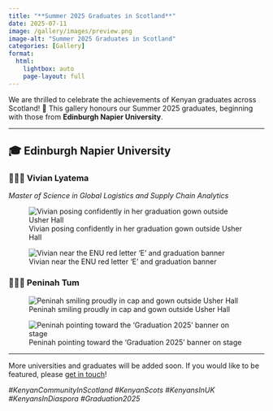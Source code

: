 ```yaml
---
title: "**Summer 2025 Graduates in Scotland**"
date: 2025-07-11
image: /gallery/images/preview.png
image-alt: "Summer 2025 Graduates in Scotland"
categories: [Gallery]
format:
  html:
    lightbox: auto
    page-layout: full
---
```


We are thrilled to celebrate the achievements of Kenyan graduates across Scotland! 🎉 This gallery honours our Summer 2025 graduates, beginning with those from **Edinburgh Napier University**.

---

## 🎓 Edinburgh Napier University

### 👩🏾‍🎓 Vivian Lyatema  
*Master of Science in Global Logistics and Supply Chain Analytics*

::: {layout-ncol=2}

![Vivian posing confidently in her graduation gown outside Usher Hall](/gallery/images/vivian-lyatema-1.jpeg){group="vivian" description="Vivian celebrates her MSc graduation at Edinburgh Napier University with confidence and style."}

![Vivian near the ENU red letter 'E' and graduation banner](/gallery/images/vivian-lyatema-2.jpeg){group="vivian" description="Vivian marks the occasion next to the vibrant 'E' at the graduation venue."}

:::

### 👩🏾‍🎓 Peninah Tum

::: {layout-ncol=2}

![Peninah smiling proudly in cap and gown outside Usher Hall](/gallery/images/peninah-tum-1.jpg){group="peninah" description="Peninah Tum radiates pride and accomplishment after her graduation ceremony."}

![Peninah pointing toward the 'Graduation 2025' banner on stage](/gallery/images/peninah-tum-2.jpg){group="peninah" description="Peninah celebrates her milestone moment inside the graduation hall under the 'Graduation 2025' sign."}

:::

---

More universities and graduates will be added soon. If you would like to be featured, please [get in touch](/contact.qmd)!

*#KenyanCommunityInScotland #KenyanScots #KenyansInUK #KenyansInDiaspora #Graduation2025*